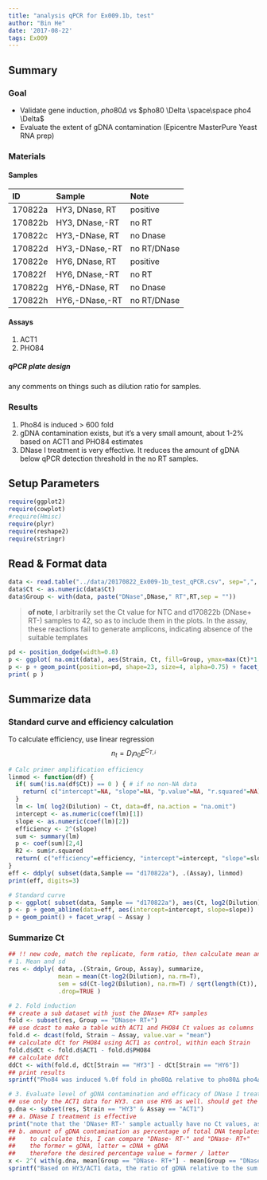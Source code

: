 ```yaml
---
title: "analysis qPCR for Ex009.1b, test"
author: "Bin He"
date: '2017-08-22'
tags: Ex009
---
```


Summary
------------------
### Goal  

- Validate gene induction, $pho80 \Delta$ vs $pho80 \Delta \space\space pho4 \Delta$
- Evaluate the extent of gDNA contamination (Epicentre MasterPure Yeast RNA prep)

### Materials

#### Samples
 ID	    | Sample			    | Note
:-------|:--------------- |:-----------
170822a | HY3, DNase, RT  | positive
170822b | HY3, DNase,-RT  | no RT
170822c | HY3,-DNase, RT  | no Dnase
170822d | HY3,-DNase,-RT  | no RT/DNase
170822e | HY6, DNase, RT  | positive
170822f | HY6, DNase,-RT  | no RT
170822g | HY6,-DNase, RT  | no Dnase
170822h | HY6,-DNase,-RT  | no RT/DNase

#### Assays
  1. ACT1
  2. PHO84
  
##### qPCR plate design
  any comments on things such as dilution ratio for samples.

### Results

1. Pho84 is induced > 600 fold
2. gDNA contamination exists, but it's a very small amount, about 1-2% based on ACT1 and PHO84 estimates
3. DNase I treatment is very effective. It reduces the amount of gDNA below qPCR detection threshold in the no RT samples.

Setup Parameters
---------------------
```r
require(ggplot2)
require(cowplot)
#require(Hmisc)
require(plyr)
require(reshape2)
require(stringr)
```
Read & Format data
---------------------
```r
data <- read.table("../data/20170822_Ex009-1b_test_qPCR.csv", sep=",", as.is=T, head=TRUE, fill=T, na.strings = "NA")
data$Ct <- as.numeric(data$Ct)
data$Group <- with(data, paste("DNase",DNase," RT",RT,sep = ""))
```

> **of note**, I arbitrarily set the Ct value for NTC and d170822b (DNase+ RT-) samples to 42, so as to include them in the plots. In the assay, these reactions fail to generate amplicons, indicating absence of the suitable templates

```r
pd <- position_dodge(width=0.8)
p <- ggplot( na.omit(data), aes(Strain, Ct, fill=Group, ymax=max(Ct)*1.05) )
p <- p + geom_point(position=pd, shape=23, size=4, alpha=0.75) + facet_wrap( ~Assay)
print( p )
```

Summarize data
---------------------
### Standard curve and efficiency calculation
To calculate efficiency, use linear regression
$$ n_t = D_i n_0 E^{C_{T,i}} $$ 

```r
# Calc primer amplification efficiency
linmod <- function(df) {
  if( sum(!is.na(df$Ct)) == 0 ) { # if no non-NA data
    return( c("intercept"=NA, "slope"=NA, "p.value"=NA, "r.squared"=NA) )
  }
  lm <- lm( log2(Dilution) ~ Ct, data=df, na.action = "na.omit")
  intercept <- as.numeric(coef(lm)[1])
  slope <- as.numeric(coef(lm)[2])
  efficiency <- 2^(slope)
  sum <- summary(lm)
  p <- coef(sum)[2,4]
  R2 <- sum$r.squared
  return( c("efficiency"=efficiency, "intercept"=intercept, "slope"=slope, "p.value"=p, "r.squared"=R2) )
}
eff <- ddply( subset(data,Sample == "d170822a"), .(Assay), linmod)
print(eff, digits=3)

# Standard curve
p <- ggplot( subset(data, Sample == "d170822a"), aes(Ct, log2(Dilution)) ) 
p <- p + geom_abline(data=eff, aes(intercept=intercept, slope=slope))
p + geom_point() + facet_wrap( ~ Assay )
```

### Summarize Ct
```r
## !! new code, match the replicate, form ratio, then calculate mean and sd !! ##
# 1. Mean and sd
res <- ddply( data, .(Strain, Group, Assay), summarize, 
              mean = mean(Ct-log2(Dilution), na.rm=T), 
              sem = sd(Ct-log2(Dilution), na.rm=T) / sqrt(length(Ct)), 
              .drop=TRUE )

# 2. Fold induction
## create a sub dataset with just the DNase+ RT+ samples
fold <- subset(res, Group == "DNase+ RT+")
## use dcast to make a table with ACT1 and PHO84 Ct values as columns
fold.d <- dcast(fold, Strain ~ Assay, value.var = "mean")
## calculate dCt for PHO84 using ACT1 as control, within each Strain
fold.d$dCt <- fold.d$ACT1 - fold.d$PHO84
## calculate ddCt
ddCt <- with(fold.d, dCt[Strain == "HY3"] - dCt[Strain == "HY6"])
## print results
sprintf("Pho84 was induced %.0f fold in pho80∆ relative to pho80∆ pho4∆", 2^ddCt)

# 3. Evaluate level of gDNA contamination and efficacy of DNase I treatment
## use only the ACT1 data for HY3. can use HY6 as well. should get the same result
g.dna <- subset(res, Strain == "HY3" & Assay == "ACT1")
## a. DNase I treatment is effective
print("note that the 'DNase+ RT-' sample actually have no Ct values, as they fail to produce any amplicons, which suggests that after DNase I treatment, the remaining gDNA amount is undetectable in the qPCR reaction")
## b. amount of gDNA contamination as percentage of total DNA templates
##    to calculate this, I can compare "DNase- RT-" and "DNase- RT+"
##    the former = gDNA, latter = cDNA + gDNA
##    therefore the desired percentage value = former / latter
x <- 2^( with(g.dna, mean[Group == "DNase- RT+"] - mean[Group == "DNase- RT-"]) )
sprintf("Based on HY3/ACT1 data, the ratio of gDNA relative to the sum of gDNA and cDNA templates is %.2f", x)
```


